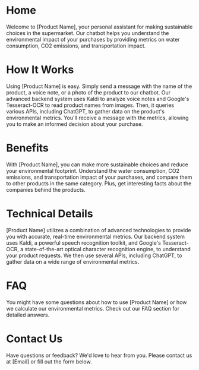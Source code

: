 # Home

Welcome to [Product Name], your personal assistant for making sustainable choices in the supermarket. Our chatbot helps you understand the environmental impact of your purchases by providing metrics on water consumption, CO2 emissions, and transportation impact.

# How It Works

Using [Product Name] is easy. Simply send a message with the name of the product, a voice note, or a photo of the product to our chatbot. Our advanced backend system uses Kaldi to analyze voice notes and Google's Tesseract-OCR to read product names from images. Then, it queries various APIs, including ChatGPT, to gather data on the product's environmental metrics. You'll receive a message with the metrics, allowing you to make an informed decision about your purchase.

# Benefits

With [Product Name], you can make more sustainable choices and reduce your environmental footprint. Understand the water consumption, CO2 emissions, and transportation impact of your purchases, and compare them to other products in the same category. Plus, get interesting facts about the companies behind the products.

# Technical Details

[Product Name] utilizes a combination of advanced technologies to provide you with accurate, real-time environmental metrics. Our backend system uses Kaldi, a powerful speech recognition toolkit, and Google's Tesseract-OCR, a state-of-the-art optical character recognition engine, to understand your product requests. We then use several APIs, including ChatGPT, to gather data on a wide range of environmental metrics.

# FAQ

You might have some questions about how to use [Product Name] or how we calculate our environmental metrics. Check out our FAQ section for detailed answers.

# Contact Us

Have questions or feedback? We'd love to hear from you. Please contact us at [Email] or fill out the form below.
